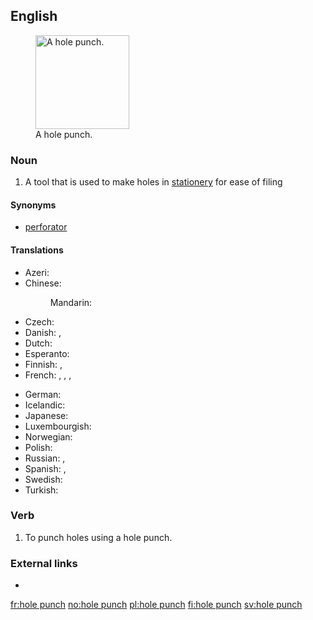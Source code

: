 ==English==
[[Image:Hole_punch.JPG|thumb|150px|A hole punch.]]

===Noun===
{{en-noun|head=[[hole]] [[punch]]|es}}

# A tool that is used to make holes in [[stationery]] for ease of filing

====Synonyms====
* [[perforator]]

====Translations====
{{trans-top|tool}}
* Azeri: {{t-|az|dəlgəc}}
* Chinese:
*: Mandarin: {{t|cmn|穿孔器|tr=chuānkǒngqì|sc=Hani}}
* Czech: {{t-|cs|děrovačka|f}}
* Danish: {{t-|da|hullemaskine|c}}, {{t-|da|hulapparat|n}}
* Dutch: {{t+|nl|perforator|m}}
* Esperanto: {{t-|eo|truilo}}
* Finnish: {{t-|fi|rei'ittäjä}}, {{t+|fi|rei'itin}}
* French: {{t+|fr|perforateur|m}}, {{t+|fr|perforatrice|f}}, {{t+|fr|trouilloteuse|f}} {{qualifier|colloquial}}, {{t-|fr|trouilloteur|m}} {{qualifier|colloquial}}
{{trans-mid}}
* German: {{t+|de|Locher|m}}
* Icelandic: {{t+|is|gatari|m}}
* Japanese: {{t-|ja|穿孔機|tr=せんこうき, senkōki|sc=Jpan}}
* Luxembourgish: {{t-|lb|Locher}}
* Norwegian: {{t+|no|hullemaskin}}
* Polish: {{t+|pl|dziurkacz|m}}
* Russian: {{t+|ru|дырокол|m|tr=dyrokól}}, {{t+|ru|перфоратор|m|tr=perforátor|sc=Cyrl}}
* Spanish: {{t-|es|perforadora|f}}, {{t-|es|máquina perforadora|f}}
* Swedish: {{t+|sv|hålslagsapparat|c}}
* Turkish: {{t+|tr|delgeç}}
{{trans-bottom}}

===Verb===
{{en-verb|hole punches|hole punching|hole punched}}

# To punch holes using a hole punch.

===External links===
* {{pedialite}}

[[fr:hole punch]]
[[no:hole punch]]
[[pl:hole punch]]
[[fi:hole punch]]
[[sv:hole punch]]